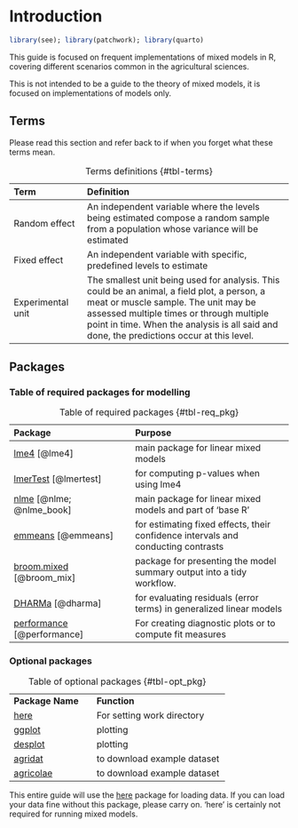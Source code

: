 # Introduction

```r
library(see); library(patchwork); library(quarto)
```


This guide is focused on frequent implementations of mixed models in R, covering different scenarios common in the agricultural sciences.

This is not intended to be a guide to the theory of mixed models, it is focused on implementations of models only.

## Terms

Please read this section and refer back to if when you forget what these terms mean.

| Term              | Definition                                                                                                                                                                                                                                                                    |
|:------------------|:----------------------------------------------------|
| Random effect     | An independent variable where the levels being estimated compose a random sample from a population whose variance will be estimated                                                                                                                                           |
| Fixed effect      | An independent variable with specific, predefined levels to estimate                                                                                                                                                                                                          |
| Experimental unit | The smallest unit being used for analysis. This could be an animal, a field plot, a person, a meat or muscle sample. The unit may be assessed multiple times or through multiple point in time. When the analysis is all said and done, the predictions occur at this level. |

: Terms definitions {#tbl-terms}

## Packages

### Table of required packages for modelling

| Package            |   Purpose                               |
|:----------------------------------|:--------------------------------------------|
| [lme4](https://CRAN.R-project.org/package=lme4)  [@lme4]      | main package for linear mixed models                                              |
| [lmerTest](https://cran.r-project.org/web/packages/lmerTest/index.html) [@lmertest]  | for computing p-values when using lme4                                            |
| [nlme](https://CRAN.R-project.org/package=nlme) [@nlme; @nlme_book]       | main package for linear mixed models and part of 'base R'                                             |
| [emmeans](https://rvlenth.github.io/emmeans/) [@emmeans]    | for estimating fixed effects, their confidence intervals and conducting contrasts |
| [broom.mixed](https://CRAN.R-project.org/package=broom.mixed) [@broom_mix]  | package for presenting the model summary output into a tidy workflow.             |
| [DHARMa](https://CRAN.R-project.org/package=DHARMa) [@dharma]     | for evaluating residuals (error terms) in generalized linear models               |
| [performance](https://easystats.github.io/performance/) [@performance]  | For creating diagnostic plots or to compute fit measures                          |

: Table of required packages {#tbl-req_pkg}

### Optional packages

|                  |                             |
|:-----------------|:----------------------------|
| **Package Name** | **Function**                |
| [here](https://here.r-lib.org/)             | For setting work directory  |
| [ggplot](https://ggplot2.tidyverse.org/)           | plotting                    |
| [desplot](https://kwstat.github.io/desplot/)          | plotting                    |
| [agridat](https://kwstat.github.io/agridat/)         | to download example dataset |
| [agricolae](https://CRAN.R-project.org/package=agricolae)      | to download example dataset |

: Table of optional packages {#tbl-opt_pkg}

This entire guide will use the [here](https://here.r-lib.org/) package for loading data. If you can load your data fine without this package, please carry on. 'here' is certainly not required for running mixed models.
